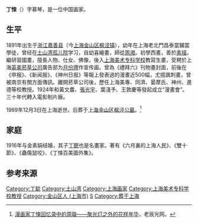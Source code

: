 '''丁悚'''（{{bd|1891年|9月27日|1969年|12月3日|catIdx=D丁}}）字慕琴，是一位中国画家。

==生平==
1891年出生于[[浙江|浙江]][[嘉善县|嘉善县]]（今[[上海|上海]][[金山区_(上海市)|金山区]][[枫泾镇|枫泾镇]]），幼年在上海老北門昌泰當鋪當學徒，曾经在[[土山湾孤儿院|土山湾孤儿院]]学习，自幼喜繪畫，師從[[周湘|周湘]]。初學西畫，善於[[素描|素描]]，繼研習國畫，擅長人物、仕女、佛像，後入[[上海美术专科学校|上海美术专科学校]]教寫生畫，受聘於上海[[英美菸草公司|英美菸草公司]]廣告部为[[月份牌|月份牌]]作宣传画。曾為《禮拜六》刊物畫封面，前後在《申报》、《新闻报》、《神州日报》等報上發表過的漫畫近500幅，尤擅諷刺畫，曾被南京有關方面傳訊。離開菸草公司後，歷任上海美專、同濟、晏摩氏、神州、進德等校教授。1924年和黃文農、[[張光宇|張光宇]]、葉淺予、王敦慶等發起成立“漫畫會”。三十年代轉入電影制片廠。

1969年12月3日在上海逝世。后葬于[[上海|上海]][[金山区_(上海市)|金山区]][[枫泾公墓|枫泾公墓]]。<ref>[http://www.myoldtime.com/a/xiezuo/wangshi/2020/0414/24019.html 漫画家丁悚回忆录中的周璇——聚光灯之外的花样年华]，老辰光网。</ref>

==家庭==
1916年与金素娟结婚，其子[[丁聰|丁聰]]也是名畫家。著有《六月裏的上海人民》、《雙十節》、《蟲傷鼠咬》、《丁悚百美圖外集》。

==参考来源==
{{reflist}}

{{DEFAULTSORT:D}}
[[Category:丁聪|Category:丁聪]]
[[Category:土山湾|Category:土山湾]]
[[Category:上海画家|Category:上海画家]]
[[Category:上海美术专科学校教授|Category:上海美术专科学校教授]]
[[Category:金山区人_(上海市)|Category:金山区人 (上海市)]]
[[Category:丁姓|S]]
[[Category:葬于上海|Category:葬于上海]]